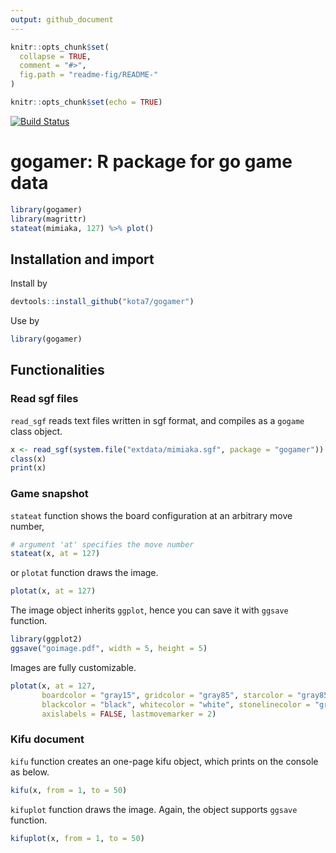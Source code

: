 ```yaml
---
output: github_document
---
```


<!-- README.md is generated from README.Rmd. Please edit that file -->

```r
knitr::opts_chunk$set(
  collapse = TRUE,
  comment = "#>",
  fig.path = "readme-fig/README-"
)
```


```r
knitr::opts_chunk$set(echo = TRUE)
```


[![Build Status](https://travis-ci.org/kota7/gogamer.svg?branch=master)](https://travis-ci.org/kota7/gogamer)

# gogamer: R package for go game data

```r
library(gogamer)
library(magrittr)
stateat(mimiaka, 127) %>% plot() 
```


## Installation and import

Install by

```r
devtools::install_github("kota7/gogamer")
```

Use by
```r
library(gogamer)
```


## Functionalities

### Read sgf files

`read_sgf` reads text files written in sgf format, and compiles as a `gogame` class object.
```r
x <- read_sgf(system.file("extdata/mimiaka.sgf", package = "gogamer"))
class(x)
print(x)
```

### Game snapshot

`stateat` function shows the board configuration at an arbitrary move number,
```r
# argument 'at' specifies the move number
stateat(x, at = 127)
```

or `plotat` function draws the image.
```r
plotat(x, at = 127)
```

The image object inherits `ggplot`, 
hence you can save it with `ggsave` function.
```r
library(ggplot2)
ggsave("goimage.pdf", width = 5, height = 5)
```

Images are fully customizable.
```r
plotat(x, at = 127, 
       boardcolor = "gray15", gridcolor = "gray85", starcolor = "gray85",
       blackcolor = "black", whitecolor = "white", stonelinecolor = "gray50",
       axislabels = FALSE, lastmovemarker = 2)
```


### Kifu document

`kifu` function creates an one-page kifu object, which prints on the console as below.
```r
kifu(x, from = 1, to = 50)
```

`kifuplot` function draws the image.
Again, the object supports `ggsave` function.
```r
kifuplot(x, from = 1, to = 50)
```


